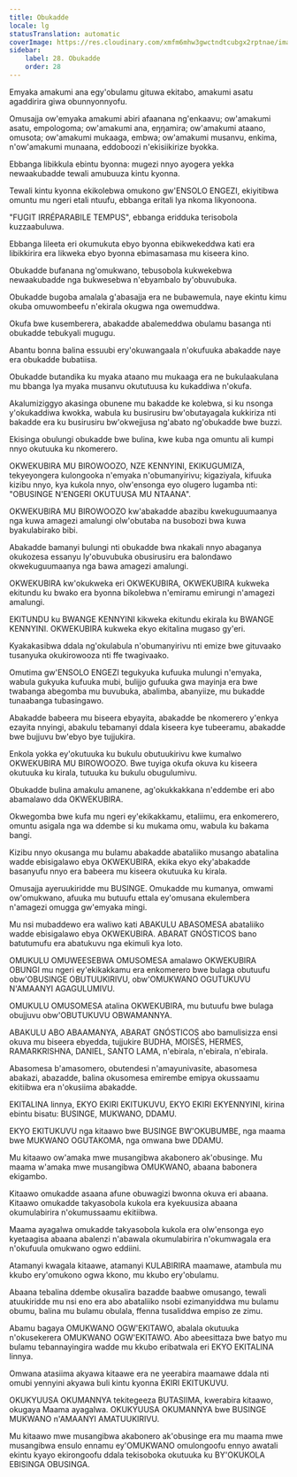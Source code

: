 ```yaml
---
title: Obukadde
locale: lg
statusTranslation: automatic
coverImage: https://res.cloudinary.com/xmfm6mhw3gwctndtcubgx2rptnae/image/upload/v1740337243/small_cover_educacion_fundamental_a051170f1c.webp
sidebar:
    label: 28. Obukadde
    order: 28
---
```

Emyaka amakumi ana egy'obulamu gituwa ekitabo, amakumi asatu agaddirira giwa obunnyonnyofu.

Omusajja ow'emyaka amakumi abiri afaanana ng'enkaavu; ow'amakumi asatu, empologoma; ow'amakumi ana, eŋŋamira; ow'amakumi ataano, omusota; ow'amakumi mukaaga, embwa; ow'amakumi musanvu, enkima, n'ow'amakumi munaana, eddoboozi n'ekisiikirize byokka.

Ebbanga libikkula ebintu byonna: mugezi nnyo ayogera yekka newaakubadde tewali amubuuza kintu kyonna.

Tewali kintu kyonna ekikolebwa omukono gw'ENSOLO ENGEZI, ekiyitibwa omuntu mu ngeri etali ntuufu, ebbanga eritali lya nkoma likyonoona.

"FUGIT IRRÉPARABILE TEMPUS", ebbanga eridduka terisobola kuzzaabuluwa.

Ebbanga lileeta eri okumukuta ebyo byonna ebikwekeddwa kati era libikkirira era likweka ebyo byonna ebimasamasa mu kiseera kino.

Obukadde bufanana ng'omukwano, tebusobola kukwekebwa newaakubadde nga bukwesebwa n'ebyambalo by'obuvubuka.

Obukadde bugoba amalala g'abasajja era ne bubawemula, naye ekintu kimu okuba omuwombeefu n'ekirala okugwa nga owemuddwa.

Okufa bwe kusemberera, abakadde abalemeddwa obulamu basanga nti obukadde tebukyali mugugu.

Abantu bonna balina essuubi ery'okuwangaala n'okufuuka abakadde naye era obukadde bubatiisa.

Obukadde butandika ku myaka ataano mu mukaaga era ne bukulaakulana mu bbanga lya myaka musanvu okututuusa ku kukaddiwa n'okufa.

Akalumiziggyo akasinga obunene mu bakadde ke kolebwa, si ku nsonga y'okukaddiwa kwokka, wabula ku busirusiru bw'obutayagala kukkiriza nti bakadde era ku busirusiru bw'okwejjusa ng'abato ng'obukadde bwe buzzi.

Ekisinga obulungi obukadde bwe bulina, kwe kuba nga omuntu ali kumpi nnyo okutuuka ku nkomerero.

OKWEKUBIRA MU BIROWOOZO, NZE KENNYINI, EKIKUGUMIZA, tekyeyongera kulongooka n'emyaka n'obumanyirivu; kigaziyala, kifuuka kizibu nnyo, kya kukola nnyo, olw'ensonga eyo olugero lugamba nti: "OBUSINGE N'ENGERI OKUTUUSA MU NTAANA".

OKWEKUBIRA MU BIROWOOZO kw'abakadde abazibu kwekuguumaanya nga kuwa amagezi amalungi olw'obutaba na busobozi bwa kuwa byakulabirako bibi.

Abakadde bamanyi bulungi nti obukadde bwa nkakali nnyo abaganya okukozesa essanyu ly'obuvubuka obusirusiru era balondawo okwekuguumaanya nga bawa amagezi amalungi.

OKWEKUBIRA kw'okukweka eri OKWEKUBIRA, OKWEKUBIRA kukweka ekitundu ku bwako era byonna bikolebwa n'emiramu emirungi n'amagezi amalungi.

EKITUNDU ku BWANGE KENNYINI kikweka ekitundu ekirala ku BWANGE KENNYINI. OKWEKUBIRA kukweka ekyo ekitalina mugaso gy'eri.

Kyakakasibwa ddala ng'okulabula n'obumanyirivu nti emize bwe gituvaako tusanyuka okukirowooza nti ffe twagivaako.

Omutima gw'ENSOLO ENGEZI tegukyuka kufuuka mulungi n'emyaka, wabula gukyuka kufuuka mubi, bulijjo gufuuka gwa mayinja era bwe twabanga abegomba mu buvubuka, abalimba, abanyiize, mu bukadde tunaabanga tubasingawo.

Abakadde babeera mu biseera ebyayita, abakadde be nkomerero y'enkya ezayita nnyingi, abakulu tebamanyi ddala kiseera kye tubeeramu, abakadde bwe bujjuvu bw'ebyo bye tujjukira.

Enkola yokka ey'okutuuka ku bukulu obutuukirivu kwe kumalwo OKWEKUBIRA MU BIROWOOZO. Bwe tuyiga okufa okuva ku kiseera okutuuka ku kirala, tutuuka ku bukulu obugulumivu.

Obukadde bulina amakulu amanene, ag'okukkakkana n'eddembe eri abo abamalawo dda OKWEKUBIRA.

Okwegomba bwe kufa mu ngeri ey'ekikakkamu, etaliimu, era enkomerero, omuntu asigala nga wa ddembe si ku mukama omu, wabula ku bakama bangi.

Kizibu nnyo okusanga mu bulamu abakadde abataliiko musango abatalina wadde ebisigalawo ebya OKWEKUBIRA, ekika ekyo eky'abakadde basanyufu nnyo era babeera mu kiseera okutuuka ku kirala.

Omusajja ayeruukiridde mu BUSINGE. Omukadde mu kumanya, omwami ow'omukwano, afuuka mu butuufu ettala ey'omusana ekulembera n'amagezi omugga gw'emyaka mingi.

Mu nsi mubaddewo era waliwo kati ABAKULU ABASOMESA abataliiko wadde ebisigalawo ebya OKWEKUBIRA. ABARAT GNÓSTICOS bano batutumufu era abatukuvu nga ekimuli kya loto.

OMUKULU OMUWEESEBWA OMUSOMESA amalawo OKWEKUBIRA OBUNGI mu ngeri ey'ekikakkamu era enkomerero bwe bulaga obutuufu obw'OBUSINGE OBUTUUKIRIVU, obw'OMUKWANO OGUTUKUVU N'AMAANYI AGAGULUMIVU.

OMUKULU OMUSOMESA atalina OKWEKUBIRA, mu butuufu bwe bulaga obujjuvu obw'OBUTUKUVU OBWAMANNYA.

ABAKULU ABO ABAAMANYA, ABARAT GNÓSTICOS abo bamulisizza ensi okuva mu biseera ebyedda, tujjukire BUDHA, MOISÉS, HERMES, RAMARKRISHNA, DANIEL, SANTO LAMA, n'ebirala, n'ebirala, n'ebirala.

Abasomesa b'amasomero, obutendesi n'amayunivasite, abasomesa abakazi, abazadde, balina okusomesa emirembe emipya okussaamu ekitiibwa era n'okusiima abakadde.

EKITALINA linnya, EKYO EKIRI EKITUKUVU, EKYO EKIRI EKYENNYINI, kirina ebintu bisatu: BUSINGE, MUKWANO, DDAMU.

EKYO EKITUKUVU nga kitaawo bwe BUSINGE BW'OKUBUMBE, nga maama bwe MUKWANO OGUTAKOMA, nga omwana bwe DDAMU.

Mu kitaawo ow'amaka mwe musangibwa akabonero ak'obusinge. Mu maama w'amaka mwe musangibwa OMUKWANO, abaana babonera ekigambo.

Kitaawo omukadde asaana afune obuwagizi bwonna okuva eri abaana. Kitaawo omukadde takyasobola kukola era kyekuusiza abaana okumulabirira n'okumussaamu ekitiibwa.

Maama ayagalwa omukadde takyasobola kukola era olw'ensonga eyo kyetaagisa abaana abalenzi n'abawala okumulabirira n'okumwagala era n'okufuula omukwano ogwo eddiini.

Atamanyi kwagala kitaawe, atamanyi KULABIRIRA maamawe, atambula mu kkubo ery'omukono ogwa kkono, mu kkubo ery'obulamu.

Abaana tebalina ddembe okusalira bazadde baabwe omusango, tewali atuukiridde mu nsi eno era abo abataliiko nsobi ezimanyiddwa mu bulamu obumu, balina mu bulamu obulala, ffenna tusaliddwa empiso ze zimu.

Abamu bagaya OMUKWANO OGW'EKITAWO, abalala okutuuka n'okusekerera OMUKWANO OGW'EKITAWO. Abo abeesittaza bwe batyo mu bulamu tebannayingira wadde mu kkubo eribatwala eri EKYO EKITALINA linnya.

Omwana atasiima akyawa kitaawe era ne yeerabira maamawe ddala nti omubi yennyini akyawa buli kintu kyonna EKIRI EKITUKUVU.

OKUKYUUSA OKUMANNYA tekitegeeza BUTASIIMA, kwerabira kitaawo, okugaya Maama ayagalwa. OKUKYUUSA OKUMANNYA bwe BUSINGE MUKWANO n'AMAANYI AMATUUKIRIVU.

Mu kitaawo mwe musangibwa akabonero ak'obusinge era mu maama mwe musangibwa ensulo ennamu ey'OMUKWANO omulongoofu ennyo awatali ekintu kyayo ekirongoofu ddala tekisoboka okutuuka ku BY'OKUKOLA EBISINGA OBUSINGA.

